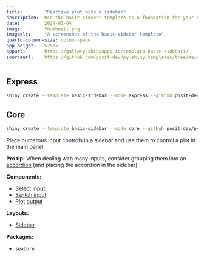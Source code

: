 ```yaml
---
title:        "Reactive plot with a sidebar"
description:  Use the basic-sidebar template as a foundation for your next Shiny app.
date:         2024-03-04
image:        thumbnail.png
imagealt:     "A screenshot of the basic-sidebar template"
quarto-column-size: column-page
app-height:   525px
appurl:       https://gallery.shinyapps.io/template-basic-sidebar1/
sourceurl:    https://github.com/posit-dev/py-shiny-templates/tree/main/basic-sidebar
---
```


::: {.panel-tabset .shiny-mode-tabset  group="shiny-app-mode"}
## Express
``` bash
shiny create --template basic-sidebar --mode express --github posit-dev/py-shiny-templates
```
## Core
``` bash
shiny create --template basic-sidebar --mode core --github posit-dev/py-shiny-templates
```
:::


Place numerous input controls in a sidebar and use them to control a plot in the main panel.

**Pro tip:** When dealing with many inputs, consider grouping them into an [accordion](https://shiny.posit.co/py/api/core/ui.accordion.html) (and placing the accordion in the sidebar).


:::: {.grid .tags}

::: {.g-col-6 .g-col-sm-4}
**Components:**

* [Select input](/components/inputs/select-single/index.qmd)
* [Switch input](/components/inputs/switch/index.qmd)
* [Plot output](/components/outputs/plot-seaborn/index.qmd)

:::
::: {.g-col-6 .g-col-sm-4}
**Layouts:**

* [Sidebar](/layouts/sidebars/index.qmd)

:::
::: {.g-col-6 .g-col-sm-4}

**Packages:**

* `seaborn`

:::
::::
